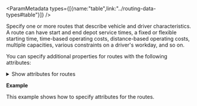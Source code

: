 

<ParamMetadata types={[{name:"table",link:"../routing-data-types#table"}]} />

Specify one or more routes that describe vehicle and driver characteristics. A route can have start and end depot service times, a fixed or flexible starting time, time-based operating costs, distance-based operating costs, multiple capacities, various constraints on a driver's workday, and so on. 

You can specify additional properties for routes with the following attributes:

<details>
 <summary><span class="font-sm text-color-link">Show attributes for routes</span></summary>

 #### Attributes for routes

-   <p class="space-x-2"><span class="font-bold">Name</span><span class="font-sm text-color-3">string (length: 1024)</span></p>

    The name of the route. The name must be unique.

    The service generates a unique name if the attribute value is null. Therefore, specifying a value is optional in most cases. However, you must specify a name if your analysis includes breaks, route renewals, route zones, or orders that are preassigned to a route because the route name is used as a foreign key in these cases. Note that route names are case insensitive.

-   <p class="space-x-2"><span class="font-bold">StartDepotName</span><span class="font-sm text-color-3">string (length: 500)</span></p>

    The name of the starting depot for the route. This attribute is a foreign key to the `Name` attribute in the [`depots`](#depots) parameter, so the values must match.

    If the `StartDepotName`  value is null, the route will begin from the first order assigned. Omitting the start depot is useful when the vehicle's starting location is unknown or irrelevant to your problem. However, when `StartDepotName` is null, `EndDepotName` cannot also be null.

    Virtual start depots are not allowed if orders or depots are in multiple time zones.

    If the route is making deliveries and `StartDepotName`is null, it is assumed the cargo is loaded on the vehicle at a virtual depot before the route begins. For a route that has no renewal visits, its delivery orders (those with nonzero `DeliveryQuantities` values in the [`orders`](#orders) parameter) are loaded at the start depot or virtual depot. For a route that has renewal visits, only the delivery orders before the first renewal visit are loaded at the start depot or virtual depot.

-   <p class="space-x-2"><span class="font-bold">EndDepotName</span><span class="font-sm text-color-3">string (length: 500)</span></p>

    The name of the ending depot for the route. This attribute is a foreign key to the `Name` attribute in the [`depots`](#depots) parameter, so the values must match.

-   <p class="space-x-2"><span class="font-bold">StartDepotServiceTime</span><span class="font-sm text-color-3">number (non-negative)</span></p>

    The service time at the starting depot. This can be used to model the time spent loading the vehicle. This attribute can contain a null value; a null value indicates zero service time. The unit for this attribute value is specified by the [`time_units`](#time_units) parameter.

-   <p class="space-x-2"><span class="font-bold">EndDepotServiceTime</span><span class="font-sm text-color-3">number (non-negative)</span></p>

    The service time at the ending depot. This can be used to model the time spent unloading the vehicle. This attribute can contain a null value; a null value indicates zero service time. The unit for this attribute value is specified by the [`time_units`](#time_units) parameter.

    The service times at the start and end depots are fixed values (given by the `StartDepotServiceTime` and `EndDepotServiceTime` attribute values) and do not take into account the actual load for a route. For example, the time taken to load a vehicle at the starting depot may depend on the size of the orders. Therefore, the depot service times could be given values corresponding to a full truckload or an average truckload, or you could make your own time estimate.

<If c="requestType == 'job'">
-   <p class="space-x-2"><span class="font-bold">EarliestStartTime</span><a class="font-sm text-color-3" href="../routing-data-types#datetime">datetime</a><span class="font-bold text-[#00619b]">nullable</span></p>

    The earliest allowable starting time for the route. This is used by the service in conjunction with the time window of the starting depot for determining feasible route start times. 

    This attribute can't contain null values and has a default time-only value of 8:00 AM on the date given by the `default_date`  parameter or the current date if unspecified.
</If>

<If c="requestType == 'direct'">
-   <p class="space-x-2"><span class="font-bold">EarliestStartTime</span><a class="font-sm text-color-3" href="../routing-data-types#datetime">datetime</a><span class="font-bold text-[#00619b]">nullable</span></p>

    The earliest allowable starting time for the route. This is used by the service in conjunction with the time window of the starting depot for determining feasible route start times. 

    This attribute can't contain null values and has a default time-only value of 8:00 AM on the date given by the `default_date`  parameter or the current date if unspecified.
</If>

<If c="requestType == 'job'">
-   <p class="space-x-2"><span class="font-bold">LatestStartTime</span><a class="font-sm text-color-3" href="../routing-data-types#datetime">datetime</a><span class="font-bold text-[#00619b]">nullable</span></p>

    The latest allowable starting time for the route. This attribute can't contain null values and has a default time-only value of 10:00 AM; the default value is interpreted as 10:00 a.m. on the date given by the [`default_date`](#default_date) parameter.

    The value for the `EarliestStartTime` and `LatestStartTime` attributes is specified in a date field as an integer that represents the number of milliseconds since epoch (January 1, 1970). 

    The time zone is specified using the [`time_zone_usage_for_time_fields`](#time_zone_usage_for_time_fields) parameter. If set to `GEO_LOCAL`, the time is in the time zone where the route's depot is located. This is useful if your routes span multiple time zones but they all start at a consistent time (for example, 8:00 a.m. in the depot's time zone). If the parameter is set to `UTC`, the time is based on UTC time. This is useful if you don't know the time zone of an individual route's depot but know its absolute time (for example, the time window starts an hour from now).
</If>

<If c="requestType == 'direct'">
-   <p class="space-x-2"><span class="font-bold">LatestStartTime</span><a class="font-sm text-color-3" href="../routing-data-types#datetime">datetime</a><span class="font-bold text-[#00619b]">nullable</span></p>

    The latest allowable starting time for the route. This attribute can't contain null values and has a default time-only value of 10:00 AM; the default value is interpreted as 10:00 a.m. on the date given by the [`default_date`](#default_date) parameter.

    The value for the `EarliestStartTime` and `LatestStartTime` attributes is specified in a date field as an integer that represents the number of milliseconds since epoch (January 1, 1970). 

    The time zone is specified using the [`time_zone_usage_for_time_fields`](#time_zone_usage_for_time_fields) parameter. If set to `GEO_LOCAL`, the time is in the time zone where the route's depot is located. This is useful if your routes span multiple time zones but they all start at a consistent time (for example, 8:00 a.m. in the depot's time zone). If the parameter is set to `UTC`, the time is based on UTC time. This is useful if you don't know the time zone of an individual route's depot but know its absolute time (for example, the time window starts an hour from now).
</If>

-   <p class="space-x-2"><span class="font-bold">ArriveDepartDelay</span><span class="font-sm text-color-3">number (non-negative)</span></p>

    Stores the amount of travel time needed to accelerate the vehicle to normal travel speeds, decelerate it to a stop, and move it off and on the network (for example, in and out of parking). By including an `ArriveDepartDelay` value, the service is deterred from sending many routes to service physically coincident orders. 

    The cost for this attribute is incurred between visits to noncoincident orders, depots, and route renewals. For example, when a route starts from a depot and visits the first order, the total arrive/depart delay is added to the travel time. The same is true when traveling from the first order to the second order. If the second and third orders are coincident, the `ArriveDepartDelay`  value is not added between them because the vehicle doesn't need to move. If the route travels to a route renewal, the value is added to the travel time again.

    Although a vehicle needs to slow down and stop for a break and accelerate afterward, the service cannot add the `ArriveDepartDelay` value for breaks. This means that if a route leaves an order, stops for a break, and continues to the next order, the arrive/depart delay is added only once, not twice.

    To illustrate, assume there are five coincident orders in a high-rise building, and they are serviced by three different routes. This means three arrive/depart delays would be incurred; that is, three drivers would need to separately find parking places and enter the same building. However, if the orders could be serviced by just one route instead, only one driver would need to park and enter the building—only one arrive/depart delay would be incurred. Since the service tries to minimize cost, it will try to limit the arrive/depart delays and thus choose the single-route option. (Note that multiple routes may need to be sent when other constraints—such as specialties, time windows, or capacities—require it.)

    The unit for this attribute value is specified by the [`time_units`](#time_units) parameter.

-   <p class="space-x-2"><span class="font-bold">Capacities</span><span class="font-sm text-color-3">string (length: 128)</span></p>

    The maximum capacity of the vehicle. You can specify capacity in any dimension you want, such as weight, volume, or quantity. You can even specify multiple dimensions, for example, weight and volume. 

    Specify capacities without indicating units. For example, assume your vehicle can carry a maximum of 40,000 pounds; you would specify `40000` as the value for the `Capacities`  attribute. You need to remember for future reference that the value is in pounds.

    If you are tracking multiple dimensions, separate the numeric values with a space. For instance, if you are recording both weight and volume and your vehicle can carry a maximum weight of 40,000 pounds and a maximum volume of 2,000 cubic feet, `Capacities` should be specified as `40000 2000`. Again, you need to remember the units. You also need to remember the sequence in which the values and their corresponding units are specified (pounds followed by cubic feet in this case).

    Remembering the units and the unit sequence is important for a couple of reasons: first, so you can reinterpret the information later, and second, so you can properly enter values for the `DeliveryQuantities` and `PickupQuantities` attributes in the [`orders`](#orders) parameter. To elaborate on the second point, note that the service simultaneously refers to `Capacities`, `DeliveryQuantities`, and `PickupQuantities` attributes to make sure that a route doesn't become overloaded. Since units can't be entered in the field, the service can't make unit conversions, so you need to specify the values for the three attributes using the same units and the same unit sequence to ensure the values are correctly interpreted. If you mix units or change the sequence in any of the three attributes, you will get unwanted results without receiving any warning messages. Thus, it is a good idea to set up a unit and unit-sequence standard beforehand and continually refer to it whenever specifying values for these three attributes. 

    <Note type={"note"}>

    An empty string or null value is equivalent to infinity. Capacity values can't be negative.

    </Note>

    If the `Capacities`  string has an insufficient number of values in relation to the `DeliveryQuantities` or `PickupQuantities` attributes in the [`orders`](#orders) parameter, the unspecified values are treated as infinity.

    <Note type={"caution"}>

    The service only performs a simple Boolean test to determine whether capacities are exceeded. If a route's capacity value is greater than or equal to the total quantity being carried, the service will assume the cargo fits in the vehicle. This could be incorrect, depending on the actual shape of the cargo and the vehicle. For example, the service allows you to fit a 1,000-cubic-foot sphere into a 1,000-cubic-foot truck that is 8 feet wide. In reality, however, since the sphere is 12.6 feet in diameter, it won't fit in the 8-foot wide truck.

    </Note>

-   <p class="space-x-2"><span class="font-bold">FixedCost</span><span class="font-sm text-color-3">number (non-negative)</span></p>

    A fixed monetary cost that is incurred only if the route is used in a solution (that is, it has orders assigned to it). This attribute can contain null values; a null value indicates zero fixed cost. This cost is part of the total route operating cost.

-   <p class="space-x-2"><span class="font-bold">CostPerUnitTime</span><span class="font-sm text-color-3">number (non-negative)</span></p>

    The monetary cost incurred (per unit of work time) for the total route duration, including travel times as well as service times and wait times at orders, depots, and breaks. This attribute can't contain a null value and has a default value of 1.0. The unit for this attribute value is specified by the [`time_units`](#time_units) parameter.

-   <p class="space-x-2"><span class="font-bold">CostPerUnitDistance</span><span class="font-sm text-color-3">number (non-negative)</span></p>

    The monetary cost incurred—per unit of distance traveled—for the route length (total travel distance). This attribute can contain null values; a null value indicates zero cost. The unit for this attribute value is specified by the [`distance_units`](#distance_units) parameter.

-   <p class="space-x-2"><span class="font-bold">OverTimeStartTime</span><span class="font-sm text-color-3">number (non-negative)</span></p>

    The duration of regular work time before overtime computation begins. This attribute can contain null values; a null value indicates that overtime does not apply. The unit for this attribute value is specified by the `time_units` parameter.

    For example, if the driver is to be paid overtime pay when the total route duration extends beyond eight hours, `OvertimeStartTime` is specified as `480` (8 hours \* 60 minutes/hour), given the [`time_units`](#time_units) parameter is set to `Minutes`.

-   <p class="space-x-2"><span class="font-bold">CostPerUnitOvertime</span><span class="font-sm text-color-3">number (non-negative)</span></p>

    The monetary cost incurred per time unit of overtime work. This attribute can contain null values; a null value indicates that the `CostPerUnitOvertime` value is the same as the `CostPerUnitTime` value. The unit for this attribute value is specified by the [`time_units`](#time_units) parameter.

-   <p class="space-x-2"><span class="font-bold">MaxOrderCount</span><span class="font-sm text-color-3">integer</span></p>

    The maximum allowable number of orders on the route. This attribute can't contain null values and has a default value of 30.

-   <p class="space-x-2"><span class="font-bold">MaxTotalTime</span><span class="font-sm text-color-3">number (non-negative)</span></p>

    The maximum allowable route duration. The route duration includes travel times as well as service and wait times at orders, depots, and breaks. This attribute can contain null values; a null value indicates that there is no constraint on the route duration. The unit for this attribute value is specified by the [`time_units`](#time_units) parameter.

-   <p class="space-x-2"><span class="font-bold">MaxTotalTravelTime</span><span class="font-sm text-color-3">number (non-negative)</span></p>

    The maximum allowable travel time for the route. The travel time includes only the time spent driving on the streets and does not include service or wait times. This attribute can contain null values; a null value indicates there is no constraint on the maximum allowable travel time. This attribute value can't be larger than the `MaxTotalTime` attribute value. The unit for this attribute value is specified by the [`time_units`](#time_units) parameter. 

-   <p class="space-x-2"><span class="font-bold">MaxTotalDistance</span><span class="font-sm text-color-3">number (non-negative)</span></p>

    The maximum allowable travel distance for the route. This attribute can contain null values; a null value indicates that there is no constraint on the maximum allowable travel distance. The unit for this attribute value is specified by the [`distance_units`](#distance_units) parameter.

-   <p class="space-x-2"><span class="font-bold">SpecialtyNames</span><span class="font-sm text-color-3">str (length: 1024)</span></p>

    A space-separated string containing the names of the specialties supported by the route. A null value indicates that the route does not support any specialties. This attribute is a foreign key to the `SpecialtyNames` attribute in the [`orders`](#orders) parameter, so the values must match.

    To illustrate what specialties are and how they work, assume a lawn care and tree trimming company has a portion of its orders that requires a bucket truck to trim tall trees. The company would specify `BucketTruck` as the value for the `SpecialtyNames` attribute for these orders to indicate their special need. `SpecialtyNames` would be left as null for the other orders. Similarly, the company would also specify `BucketTruck` as the value for the `SpecialtyNames` attribute for the routes that are driven by trucks with hydraulic booms. It would leave the attribute value as null for the other routes. When finding the solution, the service assigns orders without special needs to any route, but it only assigns orders that need bucket trucks to routes that have them.

-   <p class="space-x-2"><span class="font-bold">AssignmentRule</span><span class="font-sm text-color-3">int enum</span><span class="font-bold text-[#6d29cc]">default:1</span></p>

    Allowed values: `0`, `1`

    Specifies whether the route can be used or not when solving the problem. The attribute value should be specified as one of the following integer values:

    -   `0` —The route is excluded from the solution. 
    -   `1` —The route is included when finding the solution. 

</details>

**Example**

This example shows how to specify attributes for the routes.

<CodeBlock language="json" source="../../code-samples/vrp/examples/inputs/routes_ex.json" group="json" maxLines={20} expandable/>
